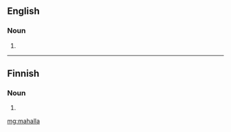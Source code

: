==English==

===Noun===
{{en-noun}}

# {{alternative form of|mahallah|lang=en}}

----

==Finnish==

===Noun===
{{head|fi}}

# {{fi-form of|maha|type=noun|case=adessive|pl=singular}}

[[mg:mahalla]]